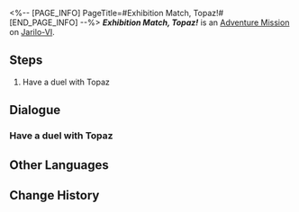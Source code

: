 <%-- [PAGE_INFO]
PageTitle=#Exhibition Match, Topaz!#
[END_PAGE_INFO] --%>
{{Stub|Dialogue.}}
{{Mission Infobox
|id            = 8014148
|title         = 
|image         = <!--Mission Exhibition Match, Topaz!.png-->
|type          = Adventure
|event_name    = 
|chapter       = 
|requirements  = 
|summary       = <!--official mission summary from Fate's Atlas-->
|characters    = Topaz; Trailblazer
|startLocation = [[Jarilo-VI]] - [[Old Weapon Testing Ground]]
|world         = Jarilo-VI
|area          = Old Weapon Testing Ground
|prev          = 
|next          = 
|rewards       = 
}}
'''''Exhibition Match, Topaz!''''' is an [[Adventure Mission]] on [[Jarilo-VI]].

==Steps==
# Have a duel with Topaz

<!--
==Gameplay Notes==

--><!--
==Trial Character==

-->
==Dialogue==
{{Stub Dialogue}}
===Have a duel with Topaz===
{{Mission Description|type=adventure|location=Old Weapon Testing Ground|The core gameplay loop behind Aetherium Wars is "dueling." Challenge different players and show your true strength!}}
{{Dialogue Start}}
:{{tx}}
{{Dialogue End}}

==Other Languages==
{{Other Languages
|en   = Exhibition Match, Topaz!
|zhs  = 表演赛！托帕
|zht  = 表演賽！托帕
|ja   = エキシビションマッチ！トパーズ
|ko   = 시범 경기! 토파즈
|es   = Encuentro de exhibición: Topaz
|fr   = Rencontre amicale&nbsp;: Topaz&nbsp;!
|ru   = Показательный матч! Топаз!
|th   = แมตช์กระชับมิตร! Topaz
|vi   = Giải Biểu Diễn! Topaz
|de   = Schaukampf, Topaz!
|id   = Pertandingan Ekshibisi, Topaz!
|pt   = Batalha de Exibição, Topaz!
}}

==Change History==
{{Change History|1.4}}
